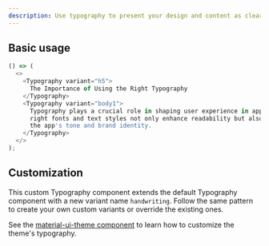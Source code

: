 ```yaml
---
description: Use typography to present your design and content as clearly and efficiently as possible.
---
```



## Basic usage

```js live
() => (
  <>
    <Typography variant="h5">
      The Importance of Using the Right Typography
    </Typography>
    <Typography variant="body1">
      Typography plays a crucial role in shaping user experience in apps. The
      right fonts and text styles not only enhance readability but also convey
      the app's tone and brand identity.
    </Typography>
  </>
);
```

## Customization

This custom Typography component extends the default Typography component with a new variant name `handwriting`.
Follow the same pattern to create your own custom variants or override the existing ones.

See the [material-ui-theme component](https://bit.cloud/cosmo-flux.design/material-ui-theme) to learn how to customize the theme's typography.
